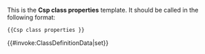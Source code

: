 <noinclude>

This is the '''Csp class properties''' template. It should be called in the following format:

<pre>
{{Csp class properties }}
</pre>

</noinclude><includeonly>{{#invoke:ClassDefinitionData|set}}</includeonly>